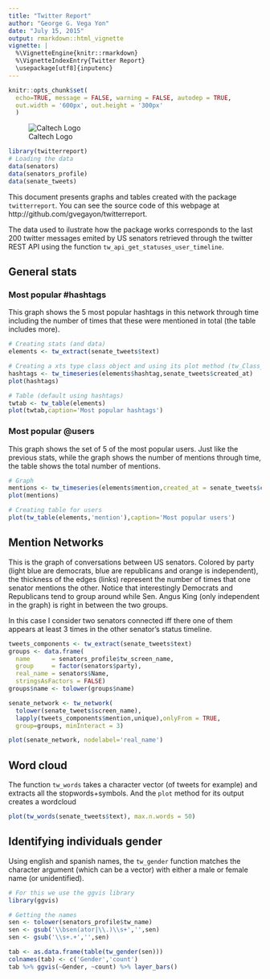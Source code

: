 ```yaml
---
title: "Twitter Report"
author: "George G. Vega Yon"
date: "July 15, 2015"
output: rmarkdown::html_vignette
vignette: |
  %\VignetteEngine{knitr::rmarkdown}
  %\VignetteIndexEntry{Twitter Report}
  \usepackage[utf8]{inputenc}
---
```


```r
knitr::opts_chunk$set(
  echo=TRUE, message = FALSE, warning = FALSE, autodep = TRUE,
  out.width = '600px', out.height = '300px'
  )
```


![Caltech Logo][caltechlogo]

```r
library(twitterreport)
# Loading the data
data(senators)
data(senators_profile)
data(senate_tweets)
```

This document presents graphs and tables created with the package `twitterreport`. You can see the source code of this webpage at http://github.com/gvegayon/twitterreport.

The data used to ilustrate how the package works corresponds to the last 200 twitter
messages emited by US senators retrieved through the twitter REST API using the function
`tw_api_get_statuses_user_timeline`.

## General stats

### Most popular #hashtags

This graph shows the 5 most popular hashtags in this network through time including the number of times that these were mentioned in total (the table includes more).

```r
# Creating stats (and data)
elements <- tw_extract(senate_tweets$text)

# Creating a xts type class object and using its plot method (tw_Class_ts)
hashtags <- tw_timeseries(elements$hashtag,senate_tweets$created_at)
plot(hashtags)
```

```r
# Table (default using hashtags)
twtab <- tw_table(elements)
plot(twtab,caption='Most popular hashtags')
```

### Most popular @users

This graph shows the set of 5 of the most popular users. Just like the previous stats, while the graph shows the number of mentions through time, the table shows the total number of mentions.

```r
# Graph
mentions <- tw_timeseries(elements$mention,created_at = senate_tweets$created_at)
plot(mentions)
```

```r
# Creating table for users
plot(tw_table(elements,'mention'),caption='Most popular users')
```

## Mention Networks

This is the graph of conversations between US senators. Colored by party (light blue are democrats, blue are republicans and orange is independent), the thickness of the edges (links) represent the number of times that one senator mentions the other. Notice that interestingly Democrats and Republicans tend to group around while Sen. Angus King (only independent in the graph) is right in between the two groups.

In this case I consider two senators connected iff there one of them appears at least 3 times in the other senator's status timeline.

```r
tweets_components <- tw_extract(senate_tweets$text)
groups <- data.frame(
  name      = senators_profile$tw_screen_name,
  group     = factor(senators$party),
  real_name = senators$Name,
  stringsAsFactors = FALSE)
groups$name <- tolower(groups$name)

senate_network <- tw_network(
  tolower(senate_tweets$screen_name),
  lapply(tweets_components$mention,unique),onlyFrom = TRUE,
  group=groups, minInteract = 3)

plot(senate_network, nodelabel='real_name')
```

## Word cloud

The function `tw_words` takes a character vector (of tweets for example) and extracts all the stopwords+symbols. And the `plot` method for its output creates a wordcloud

```r
plot(tw_words(senate_tweets$text), max.n.words = 50)
```


## Identifying individuals gender

Using english and spanish names, the `tw_gender` function matches the character argument (which can be a vector) with either a male or female name (or unidentified).

```r
# For this we use the ggvis library
library(ggvis)

# Getting the names
sen <- tolower(senators_profile$tw_name)
sen <- gsub('\\bsen(ator|\\.)\\s+','',sen)
sen <- gsub('\\s+.+','',sen)

tab <- as.data.frame(table(tw_gender(sen)))
colnames(tab) <- c('Gender','count')
tab %>% ggvis(~Gender, ~count) %>% layer_bars()
```

[caltechlogo]: `r system.file(package='twitterreport')`/fig/Caltech_LOGO-Orange_RGB_10pc.png "Caltech"
